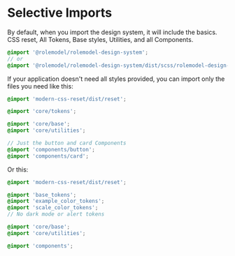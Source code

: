 
<Meta title="Overview/Selective Imports" />

# Selective Imports

By default, when you import the design system, it will include the basics. CSS reset, All Tokens, Base styles, Utilities, and all Components.
```scss
@import '@rolemodel/rolemodel-design-system';
// or
@import '@rolemodel/rolemodel-design-system/dist/scss/rolemodel-design-system'
```

If your application doesn't need all styles provided, you can import only the files you need like this:
```scss
@import 'modern-css-reset/dist/reset';

@import 'core/tokens';

@import 'core/base';
@import 'core/utilities';

// Just the button and card Components
@import 'components/button';
@import 'components/card';
```

Or this:
```scss
@import 'modern-css-reset/dist/reset';

@import 'base_tokens';
@import 'example_color_tokens';
@import 'scale_color_tokens';
// No dark mode or alert tokens

@import 'core/base';
@import 'core/utilities';

@import 'components';
```
